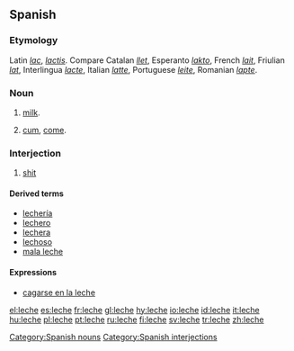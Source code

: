{{see|lèche}}
==Spanish==

===Etymology===
Latin ''[[lac]]'', ''[[lactis]]''. Compare Catalan ''[[llet]]'', Esperanto ''[[lakto]]'', French ''[[lait]]'', Friulian ''[[lat]]'', Interlingua ''[[lacte]]'', Italian ''[[latte]]'', Portuguese ''[[leite]]'', Romanian ''[[lapte]]''.

===Noun===
{{es-noun-f|plural=leches}}

# [[milk]].
# {{context|Spain}} [[cum]], [[come]].

===Interjection===
# {{context|Spain}} [[shit]]

====Derived terms====
*[[lechería]] {{f}}
*[[lechero]] {{m}}
*[[lechera]] {{f}}
*[[lechoso]]
*[[mala leche]]

====Expressions====
*[[cagarse en la leche]]

[[Category:Spanish nouns]]
[[Category:Spanish interjections]]

[[el:leche]]
[[es:leche]]
[[fr:leche]]
[[gl:leche]]
[[hy:leche]]
[[io:leche]]
[[id:leche]]
[[it:leche]]
[[hu:leche]]
[[pl:leche]]
[[pt:leche]]
[[ru:leche]]
[[fi:leche]]
[[sv:leche]]
[[tr:leche]]
[[zh:leche]]